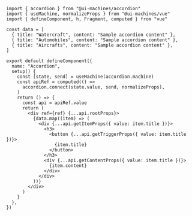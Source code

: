 ```tsx
import { accordion } from "@ui-machines/accordion"
import { useMachine, normalizeProps } from "@ui-machines/vue"
import { defineComponent, h, Fragment, computed } from "vue"

const data = [
  { title: "Watercraft", content: "Sample accordion content" },
  { title: "Automobiles", content: "Sample accordion content" },
  { title: "Aircrafts", content: "Sample accordion content" },
]

export default defineComponent({
  name: "Accordion",
  setup() {
    const [state, send] = useMachine(accordion.machine)
    const apiRef = computed(() =>
      accordion.connect(state.value, send, normalizeProps),
    )
    return () => {
      const api = apiRef.value
      return (
        <div ref={ref} {...api.rootProps}>
          {data.map((item) => (
            <div {...api.getItemProps({ value: item.title })}>
              <h3>
                <button {...api.getTriggerProps({ value: item.title })}>
                  {item.title}
                </button>
              </h3>
              <div {...api.getContentProps({ value: item.title })}>
                {item.content}
              </div>
            </div>
          ))}
        </div>
      )
    }
  },
})
```
